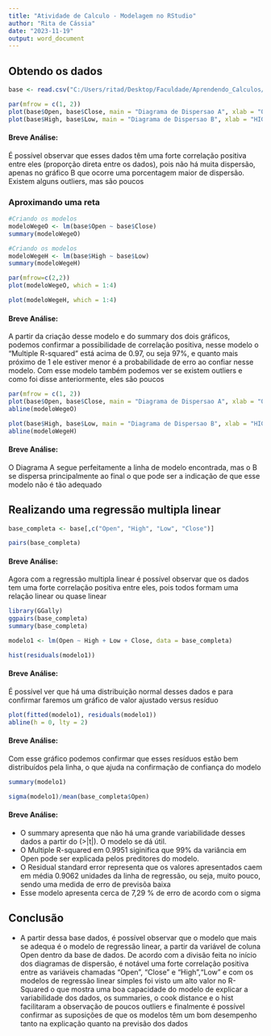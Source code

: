 ```yaml
---
title: "Atividade de Calculo - Modelagem no RStudio"
author: "Rita de Cássia"
date: "2023-11-19"
output: word_document
---
```

## Obtendo os dados
```r
base <- read.csv("C:/Users/ritad/Desktop/Faculdade/Aprendendo_Calculos/Aulas de R/Exercicios/base-r-wege-full.csv")

par(mfrow = c(1, 2))
plot(base$Open, base$Close, main = "Diagrama de Dispersao A", xlab = "OPEN", ylab = "CLOSE")
plot(base$High, base$Low, main = "Diagrama de Dispersao B", xlab = "HIGH", ylab = "LOW")
```

#### Breve Análise:
É possível observar que esses dados têm uma forte correlação positiva entre eles (proporção direta entre os dados), pois não há muita dispersão, apenas no gráfico B que ocorre uma porcentagem maior de dispersão. Existem alguns outliers, mas são poucos

### Aproximando uma reta
```r
#Criando os modelos 
modeloWegeO <- lm(base$Open ~ base$Close)
summary(modeloWegeO)

#Criando os modelos 
modeloWegeH <- lm(base$High ~ base$Low)
summary(modeloWegeH)

par(mfrow=c(2,2))
plot(modeloWegeO, which = 1:4)

plot(modeloWegeH, which = 1:4)

```

#### Breve Análise:
A partir da criação desse modelo e do summary dos dois gráficos, podemos confirmar a possibilidade de correlação positiva, nesse modelo o "Multiple R-squared" está acima de 0.97, ou seja 97%, e quanto mais próximo de 1 ele estiver menor é a probabilidade de erro ao confiar nesse modelo. Com esse modelo também podemos ver se existem outliers e como foi disse anteriormente, eles são poucos

```r
par(mfrow = c(1, 2))
plot(base$Open, base$Close, main = "Diagrama de Dispersao A", xlab = "OPEN", ylab = "CLOSE")
abline(modeloWegeO)

plot(base$High, base$Low, main = "Diagrama de Dispersao B", xlab = "HIGH", ylab = "LOW")
abline(modeloWegeH)

```

#### Breve Análise:
O Diagrama A segue perfeitamente a linha de modelo encontrada, mas o B se dispersa principalmente ao final o que pode ser a indicação de que esse modelo não é tão adequado

## Realizando uma regressão multipla linear

```r
base_completa <- base[,c("Open", "High", "Low", "Close")]

pairs(base_completa)
```

#### Breve Análise:
Agora com a  regressão multipla linear é possível observar que os dados tem uma forte correlação positiva entre eles, pois todos formam uma relação linear ou quase linear

```r
library(GGally)
ggpairs(base_completa)
summary(base_completa)

modelo1 <- lm(Open ~ High + Low + Close, data = base_completa)

hist(residuals(modelo1))

```

#### Breve Análise:
É possível ver que há uma distribuição normal desses dados e para confirmar faremos um gráfico de valor ajustado versus resíduo

```r

plot(fitted(modelo1), residuals(modelo1))
abline(h = 0, lty = 2)

```

#### Breve Análise:
Com esse gráfico podemos confirmar que esses resíduos estão bem distribuídos pela linha, o que ajuda na confirmação de confiança do modelo

```r
summary(modelo1)

sigma(modelo1)/mean(base_completa$Open)
```
#### Breve Análise:
* O summary apresenta que não há uma grande variabilidade desses dados a partir do (>|t|). O modelo se dá útil.
* O Multiple R-squared em 0.9951 siginifica que 99% da variância em Open pode ser explicada pelos preditores do modelo. 
* O Residual standard error representa que os valores apresentados caem em média 0.9062 unidades da linha de regressão, ou seja, muito pouco, sendo uma medida de erro de previsõa baixa
* Esse modelo apresenta cerca de 7,29 % de erro de acordo com o sigma


## Conclusão
* A partir dessa base dados, é possível observar que o modelo que mais se adequa é o modelo de regressão linear, a partir da variável de coluna Open dentro da base de dados. De acordo com a divisão feita no início dos diagramas de dispersão, é notável uma forte correlação positiva entre as variáveis chamadas "Open", "Close" e "High","Low" e com os modelos de regressão linear simples foi visto um alto valor no R-Squared o que mostra uma boa capacidade do modelo de explicar a variabilidade dos dados, os summaries, o cook distance e o hist facilitaram a observação de poucos outliers e finalmente é possível confirmar as suposições de que os modelos têm um bom desempenho tanto na explicação quanto na previsão dos dados





